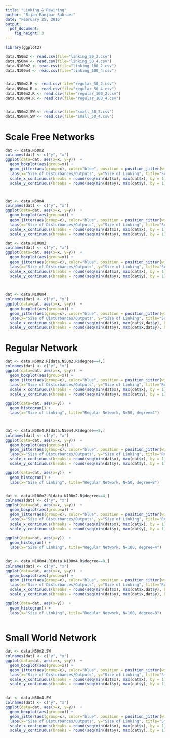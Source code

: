 ```yaml
---
title: "Linking & Rewiring"
author: "Bijan Ranjbar-Sahraei"
date: "February 25, 2016"
output: 
  pdf_document: 
    fig_height: 3
---
```

```r
library(ggplot2)
```

```r
data.N50m2 <- read.csv(file="linking_50_2.csv") 
data.N50m4 <- read.csv(file="linking_50_4.csv")
data.N100m2 <- read.csv(file="linking_100_2.csv")
data.N100m4 <- read.csv(file="linking_100_4.csv")


data.N50m2.R <- read.csv(file="regular_50_2.csv") 
data.N50m4.R <- read.csv(file="regular_50_4.csv")
data.N100m2.R <- read.csv(file="regular_100_2.csv")
data.N100m4.R <- read.csv(file="regular_100_4.csv")


data.N50m2.SW <- read.csv(file="small_50_2.csv")
data.N50m4.SW <- read.csv(file="small_50_4.csv")


```

# Scale Free Networks
```r
dat <- data.N50m2
colnames(dat) <- c("y", "x")
ggplot(data=dat, aes(x=x, y=y))  +
  geom_boxplot(aes(group=x)) +
  geom_jitter(aes(group=x), color="blue", position = position_jitter(width = 0.1, height=0.1)) + 
  labs(x="Size of Disturbances/Outputs", y="Size of Linking", title="Scale Free Network, N=50, m=2") +
  scale_x_continuous(breaks = round(seq(min(dat$x), max(dat$x), by = 1),1)) +
  scale_y_continuous(breaks = round(seq(min(dat$y), max(dat$y), by = 1),1))



dat <- data.N50m4
colnames(dat) <- c("y", "x")
ggplot(data=dat, aes(x=x, y=y))  +
  geom_boxplot(aes(group=x)) +
  geom_jitter(aes(group=x), color="blue", position = position_jitter(width = 0.1, height=0.1)) + 
  labs(x="Size of Disturbances/Outputs", y="Size of Linking", title="Scale Free Network, N=50, m=4") +
  scale_x_continuous(breaks = round(seq(min(dat$x), max(dat$x), by = 1),1)) +
  scale_y_continuous(breaks = round(seq(min(dat$y), max(dat$y), by = 1),1))

dat <- data.N100m2
colnames(dat) <- c("y", "x")
ggplot(data=dat, aes(x=x, y=y))  +
  geom_boxplot(aes(group=x)) +
  geom_jitter(aes(group=x), color="blue", position = position_jitter(width = 0.1, height=0.1)) + 
  labs(x="Size of Disturbances/Outputs", y="Size of Linking", title="Scale Free Network, N=100, m=2") +
  scale_x_continuous(breaks = round(seq(min(dat$x), max(dat$x), by = 1),1)) +
  scale_y_continuous(breaks = round(seq(min(dat$y), max(dat$y), by = 1),1))
  
  

dat <- data.N100m4
colnames(dat) <- c("y", "x")
ggplot(data=dat, aes(x=x, y=y))  +
  geom_boxplot(aes(group=x)) +
  geom_jitter(aes(group=x), color="blue", position = position_jitter(width = 0.1, height=0.1)) + 
  labs(x="Size of Disturbances/Outputs", y="Size of Linking", title="Scale Free Network, N=100, m=4") +
  scale_x_continuous(breaks = round(seq(min(dat$x), max(dat$x,dat$y), by = 1),1)) +
  scale_y_continuous(breaks = round(seq(min(dat$y), max(dat$x,dat$y), by = 1),1))
```

# Regular Network

```r
dat <- data.N50m2.R[data.N50m2.R$degree==4,]
colnames(dat) <- c("y", "x")
ggplot(data=dat, aes(x=x, y=y))  +
  geom_boxplot(aes(group=x)) +
  geom_jitter(aes(group=x), color="blue", position = position_jitter(width = 0.1, height=0.1)) + 
  labs(x="Size of Disturbances/Outputs", y="Size of Linking", title="Regular Network, N=50, degree=4") +
  scale_x_continuous(breaks = round(seq(min(dat$x), max(dat$x), by = 1),1)) +
  scale_y_continuous(breaks = round(seq(min(dat$y), max(dat$y), by = 1),1))

ggplot(data=dat, aes(x=y))  +
  geom_histogram() + 
  labs(x="Size of Linking", title="Regular Network, N=50, degree=4")



dat <- data.N50m4.R[data.N50m4.R$degree==8,]
colnames(dat) <- c("y", "x")
ggplot(data=dat, aes(x=x, y=y))  +
  geom_boxplot(aes(group=x)) +
  geom_jitter(aes(group=x), color="blue", position = position_jitter(width = 0.1, height=0.1)) + 
  labs(x="Size of Disturbances/Outputs", y="Size of Linking", title="Regular Network, N=50, degree=8") +
  scale_x_continuous(breaks = round(seq(min(dat$x), max(dat$x), by = 1),1)) +
  scale_y_continuous(breaks = round(seq(min(dat$y), max(dat$y), by = 1),1))

ggplot(data=dat, aes(x=y))  +
  geom_histogram() + 
  labs(x="Size of Linking", title="Regular Network, N=50, degree=8")


dat <- data.N100m2.R[data.N100m2.R$degree==4,]
colnames(dat) <- c("y", "x")
ggplot(data=dat, aes(x=x, y=y))  +
  geom_boxplot(aes(group=x)) +
  geom_jitter(aes(group=x), color="blue", position = position_jitter(width = 0.1, height=0.1)) + 
  labs(x="Size of Disturbances/Outputs", y="Size of Linking", title="Regular Network, N=100, degree=4") +
  scale_x_continuous(breaks = round(seq(min(dat$x), max(dat$x), by = 1),1)) +
  scale_y_continuous(breaks = round(seq(min(dat$y), max(dat$y), by = 1),1))
  
ggplot(data=dat, aes(x=y))  +
  geom_histogram() + 
  labs(x="Size of Linking", title="Regular Network, N=100, degree=4")
  

dat <- data.N100m4.R[data.N100m4.R$degree==8,]
colnames(dat) <- c("y", "x")
ggplot(data=dat, aes(x=x, y=y))  +
  geom_boxplot(aes(group=x)) +
  geom_jitter(aes(group=x), color="blue", position = position_jitter(width = 0.1, height=0.1)) + 
  labs(x="Size of Disturbances/Outputs", y="Size of Linking", title="Regular Network, N=100, degree=8") +
  scale_x_continuous(breaks = round(seq(min(dat$x), max(dat$x,dat$y), by = 1),1)) +
  scale_y_continuous(breaks = round(seq(min(dat$y), max(dat$x,dat$y), by = 1),1))

ggplot(data=dat, aes(x=y))  +
  geom_histogram() + 
  labs(x="Size of Linking", title="Regular Network, N=100, degree=8")
  
```

# Small World Network

```r
dat <- data.N50m2.SW
colnames(dat) <- c("y", "x")
ggplot(data=dat, aes(x=x, y=y))  +
  geom_boxplot(aes(group=x)) +
  geom_jitter(aes(group=x), color="blue", position = position_jitter(width = 0.1, height=0.1)) + 
  labs(x="Size of Disturbances/Outputs", y="Size of Linking", title="Small World Network, N=50, degree=4, Prob.= 0.4") +
  scale_x_continuous(breaks = round(seq(min(dat$x), max(dat$x), by = 1),1)) +
  scale_y_continuous(breaks = round(seq(min(dat$y), max(dat$y), by = 1),1))


dat <- data.N50m4.SW
colnames(dat) <- c("y", "x")
ggplot(data=dat, aes(x=x, y=y))  +
  geom_boxplot(aes(group=x)) +
  geom_jitter(aes(group=x), color="blue", position = position_jitter(width = 0.1, height=0.1)) + 
  labs(x="Size of Disturbances/Outputs", y="Size of Linking", title="Small World Network, N=50, degree=8, Prob.= 0.4") +
  scale_x_continuous(breaks = round(seq(min(dat$x), max(dat$x), by = 1),1)) +
  scale_y_continuous(breaks = round(seq(min(dat$y), max(dat$y), by = 1),1))


```